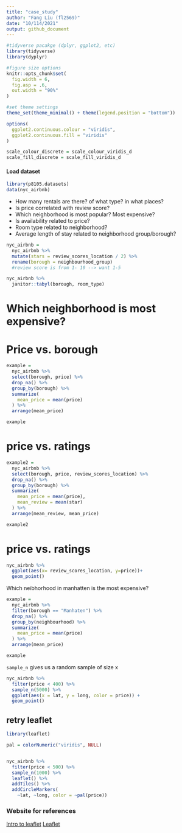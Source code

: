 ```yaml
---
title: "case_study"
author: "Fang Liu (fl2569)"
date: "10/114/2021"
output: github_document
---
```


```r
#tidyverse pacakge (dplyr, ggplot2, etc)
library(tidyverse)
library(dyplyr)

#figure size options
knitr::opts_chunk$set(
  fig.width = 6,
  fig.asp = .6,
  out.width = "90%"
)

#set theme settings
theme_set(theme_minimal() + theme(legend.position = "bottom"))

options(
  ggplot2.continuous.colour = "viridis",
  ggplot2.continuous.fill = "viridis"
)

scale_colour_discrete = scale_colour_viridis_d
scale_fill_discrete = scale_fill_viridis_d
```

#### Load dataset
```r
library(p8105.datasets)
data(nyc_airbnb)
```

* How many rentals are there? of what type? in what places?
* Is price correlated with review score? 
* Which neighborhood is most popular? Most expensive? 
* Is availability related to price? 
* Room type related to neighborhood?
* Average length of stay related to neighborhood group/borough? 

```r
nyc_airbnb = 
  nyc_airbnb %>% 
  mutate(stars = review_scores_location / 2) %>% 
  rename(borough = neighbourhood_group)
  #review score is from 1- 10 --> want 1-5
```

```r
nyc_airbnb %>% 
  janitor::tabyl(borough, room_type) 
```

# Which neighborhood is most expensive? 

# Price vs. borough 
```r
example =
  nyc_airbnb %>%
  select(borough, price) %>% 
  drop_na() %>% 
  group_by(borough) %>% 
  summarize(
    mean_price = mean(price)
  ) %>% 
  arrange(mean_price)

example  
```

# price vs. ratings
```r
example2 =
  nyc_airbnb %>% 
  select(borough, price, review_scores_location) %>% 
  drop_na() %>% 
  group_by(borough) %>% 
  summarize(
    mean_price = mean(price),
    mean_review = mean(star)
  ) %>% 
  arrange(mean_review, mean_price)

example2  
```

# price vs. ratings
```r
nyc_airbnb %>% 
  ggplot(aes(x= review_scores_location, y=price))+
  geom_point()
```

Which neibhorhood in manhatten is the most expensive?
```r
example =
  nyc_airbnb %>%
  filter(borough == "Manhaten") %>% 
  drop_na() %>% 
  group_by(neighbourhood) %>% 
  summarize(
    mean_price = mean(price)
  ) %>% 
  arrange(mean_price)

example
```


`sample_n` gives us a random sample of size x
```r
nyc_airbnb %>% 
  filter(price < 400) %>% 
  sample_n(5000) %>% 
  ggplot(aes(x = lat, y = long, color = price)) +
  geom_point()
```

## retry leaflet
```r
library(leaflet)

pal = colorNumeric("viridis", NULL)


nyc_airbnb %>% 
  filter(price < 500) %>% 
  sample_n(1000) %>% 
  leaflet() %>% 
  addTiles() %>% 
  addCircleMarkers(
    ~lat, ~long, color = ~pal(price))
```

### Website for references 
[Intro to leaflet](https://teachdatascience.com/leaflet/)
[Leaflet](https://rstudio.github.io/leaflet/) 





